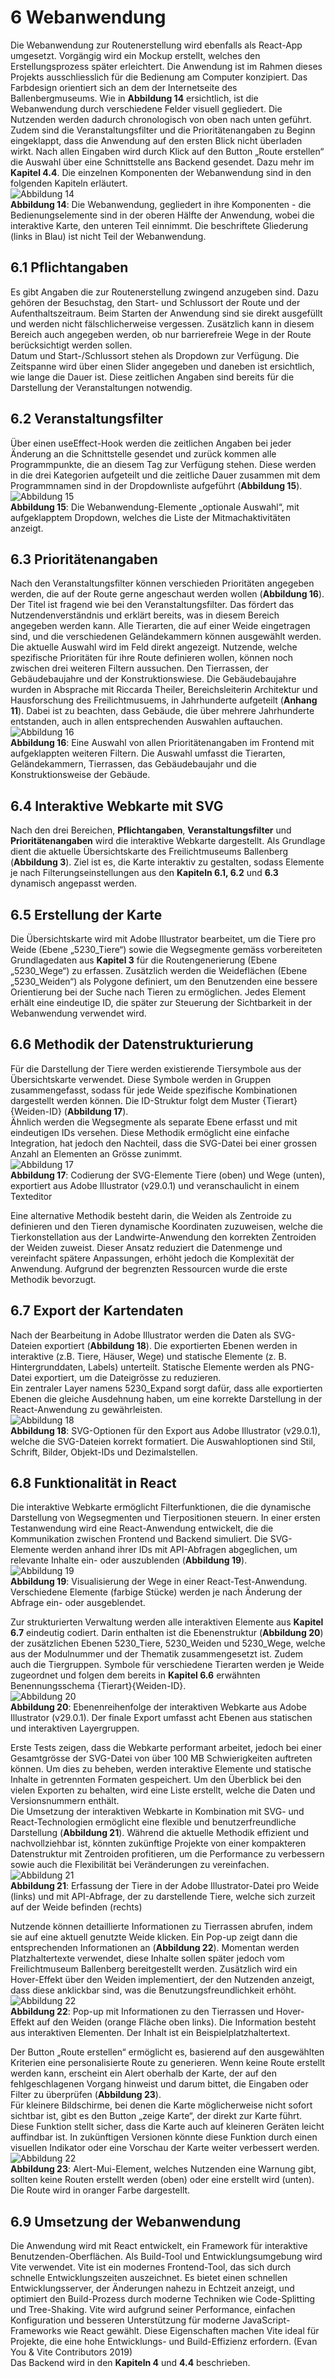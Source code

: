 # 6	Webanwendung
Die Webanwendung zur Routenerstellung wird ebenfalls als React-App umgesetzt. Vorgängig wird ein Mockup erstellt, welches den Erstellungsprozess später erleichtert. Die Anwendung ist im Rahmen dieses Projekts ausschliesslich für die Bedienung am Computer konzipiert. Das Farbdesign orientiert sich an dem der Internetseite des Ballenbergmuseums. Wie in **Abbildung 14** ersichtlich, ist die Webanwendung durch verschiedene Felder visuell gegliedert. Die Nutzenden werden dadurch chronologisch von oben nach unten geführt. Zudem sind die Veranstaltungsfilter und die Prioritätenangaben zu Beginn eingeklappt, dass die Anwendung auf den ersten Blick nicht überladen wirkt. Nach allen Eingaben wird durch Klick auf den Button „Route erstellen“ die Auswahl über eine Schnittstelle ans Backend gesendet. Dazu mehr im **Kapitel 4.4**. Die einzelnen Komponenten der Webanwendung sind in den folgenden Kapiteln erläutert.  
![Abbildung 14](/documentary/Abbildung_14.png)  
**Abbildung 14**: Die Webanwendung, gegliedert in ihre Komponenten - die Bedienungselemente sind in der oberen Hälfte der Anwendung, wobei die interaktive Karte, den unteren Teil einnimmt. Die beschriftete Gliederung (links in Blau) ist nicht Teil der Webanwendung.

## 6.1	Pflichtangaben
Es gibt Angaben die zur Routenerstellung zwingend anzugeben sind. Dazu gehören der Besuchstag, den Start- und Schlussort der Route und der Aufenthaltszeitraum. Beim Starten der Anwendung sind sie direkt ausgefüllt und werden nicht fälschlicherweise vergessen. Zusätzlich kann in diesem Bereich auch angegeben werden, ob nur barrierefreie Wege in der Route berücksichtigt werden sollen.  
Datum und Start-/Schlussort stehen als Dropdown zur Verfügung. Die Zeitspanne wird über einen Slider angegeben und daneben ist ersichtlich, wie lange die Dauer ist. Diese zeitlichen Angaben sind bereits für die Darstellung der Veranstaltungen notwendig.  

## 6.2	Veranstaltungsfilter
Über einen useEffect-Hook werden die zeitlichen Angaben bei jeder Änderung an die Schnittstelle gesendet und zurück kommen alle Programmpunkte, die an diesem Tag zur Verfügung stehen. Diese werden in die drei Kategorien aufgeteilt und die zeitliche Dauer zusammen mit dem Programmnamen sind in der Dropdownliste aufgeführt (**Abbildung 15**).  
![Abbildung 15](/documentary/Abbildung_15.png)  
**Abbildung 15**: Die Webanwendung-Elemente „optionale Auswahl“, mit aufgeklapptem Dropdown, welches die Liste der Mitmachaktivitäten anzeigt.

## 6.3	Prioritätenangaben
Nach den Veranstaltungsfilter können verschieden Prioritäten angegeben werden, die auf der Route gerne angeschaut werden wollen (**Abbildung 16**). Der Titel ist fragend wie bei den Veranstaltungsfilter. Das fördert das Nutzendenverständnis und erklärt bereits, was in diesem Bereich angegeben werden kann. Alle Tierarten, die auf einer Weide eingetragen sind, und die verschiedenen Geländekammern können ausgewählt werden. Die aktuelle Auswahl wird im Feld direkt angezeigt. Nutzende, welche spezifische Prioritäten für ihre Route definieren wollen, können noch zwischen drei weiteren Filtern aussuchen. Den Tierrassen, der Gebäudebaujahre und der Konstruktionswiese. Die Gebäudebaujahre wurden in Absprache mit Riccarda Theiler, Bereichsleiterin Architektur und Hausforschung des Freilichtmusuems, in Jahrhunderte aufgeteilt (**Anhang 11**). Dabei ist zu beachten, dass Gebäude, die über mehrere Jahrhunderte entstanden, auch in allen entsprechenden Auswahlen auftauchen.  
![Abbildung 16](/documentary/Abbildung_16.png)  
**Abbildung 16**: Eine Auswahl von allen Prioritätenangaben im Frontend mit aufgeklappten weiteren Filtern. Die Auswahl umfasst die Tierarten, Geländekammern, Tierrassen, das Gebäudebaujahr und die Konstruktionsweise der Gebäude.  

## 6.4	Interaktive Webkarte mit SVG
Nach den drei Bereichen, **Pflichtangaben**, **Veranstaltungsfilter** und **Prioritätenangaben** wird die interaktive Webkarte dargestellt. Als Grundlage dient die aktuelle Übersichtskarte des Freilichtmuseums Ballenberg (**Abbildung 3**). Ziel ist es, die Karte interaktiv zu gestalten, sodass Elemente je nach Filterungseinstellungen aus den **Kapiteln 6.1, 6.2** und **6.3** dynamisch angepasst werden.  

## 6.5	Erstellung der Karte
Die Übersichtskarte wird mit Adobe Illustrator bearbeitet, um die Tiere pro Weide (Ebene „5230_Tiere“) sowie die Wegsegmente gemäss vorbereiteten Grundlagedaten aus **Kapitel 3** für die Routengenerierung (Ebene „5230_Wege“) zu erfassen. Zusätzlich werden die Weideflächen (Ebene „5230_Weiden“) als Polygone definiert, um den Benutzenden eine bessere Orientierung bei der Suche nach Tieren zu ermöglichen. Jedes Element erhält eine eindeutige ID, die später zur Steuerung der Sichtbarkeit in der Webanwendung verwendet wird.

## 6.6	Methodik der Datenstrukturierung
Für die Darstellung der Tiere werden existierende Tiersymbole aus der Übersichtskarte verwendet. Diese Symbole werden in Gruppen zusammengefasst, sodass für jede Weide spezifische Kombinationen dargestellt werden können. Die ID-Struktur folgt dem Muster \{Tierart\}\{Weiden-ID\} (**Abbildung 17**).  
Ähnlich werden die Wegsegmente als separate Ebene erfasst und mit eindeutigen IDs versehen. Diese Methodik ermöglicht eine einfache Integration, hat jedoch den Nachteil, dass die SVG-Datei bei einer grossen Anzahl an Elementen an Grösse zunimmt.  
![Abbildung 17](/documentary/Abbildung_17.png)  
**Abbildung 17**: Codierung der SVG-Elemente Tiere (oben) und Wege (unten), exportiert aus Adobe Illustrator (v29.0.1) und veranschaulicht in einem Texteditor  

Eine alternative Methodik besteht darin, die Weiden als Zentroide zu definieren und den Tieren dynamische Koordinaten zuzuweisen, welche die Tierkonstellation aus der Landwirte-Anwendung den korrekten Zentroiden der Weiden zuweist. Dieser Ansatz reduziert die Datenmenge und vereinfacht spätere Anpassungen, erhöht jedoch die Komplexität der Anwendung. Aufgrund der begrenzten Ressourcen wurde die erste Methodik bevorzugt.  

## 6.7	Export der Kartendaten
Nach der Bearbeitung in Adobe Illustrator werden die Daten als SVG-Dateien exportiert (**Abbildung 18**). Die exportierten Ebenen werden in interaktive (z.B. Tiere, Häuser, Wege) und statische Elemente (z. B. Hintergrunddaten, Labels) unterteilt. Statische Elemente werden als PNG-Datei exportiert, um die Dateigrösse zu reduzieren.  
Ein zentraler Layer namens 5230_Expand sorgt dafür, dass alle exportierten Ebenen die gleiche Ausdehnung haben, um eine korrekte Darstellung in der React-Anwendung zu gewährleisten.  
![Abbildung 18](/documentary/Abbildung_18.png)  
**Abbildung 18**: SVG-Optionen für den Export aus Adobe Illustrator (v29.0.1), welche die SVG-Dateien korrekt formatiert. Die Auswahloptionen sind Stil, Schrift, Bilder, Objekt-IDs und Dezimalstellen.

## 6.8	Funktionalität in React
Die interaktive Webkarte ermöglicht Filterfunktionen, die die dynamische Darstellung von Wegsegmenten und Tierpositionen steuern. In einer ersten Testanwendung wird eine React-Anwendung entwickelt, die die Kommunikation zwischen Frontend und Backend simuliert. Die SVG-Elemente werden anhand ihrer IDs mit API-Abfragen abgeglichen, um relevante Inhalte ein- oder auszublenden (**Abbildung 19**).  
![Abbildung 19](/documentary/Abbildung_19.png)  
**Abbildung 19**: Visualisierung der Wege in einer React-Test-Anwendung. Verschiedene Elemente (farbige Stücke) werden je nach Änderung der Abfrage ein- oder ausgeblendet.  

Zur strukturierten Verwaltung werden alle interaktiven Elemente aus **Kapitel 6.7** eindeutig codiert. Darin enthalten ist die Ebenenstruktur (**Abbildung 20**) der zusätzlichen Ebenen 5230_Tiere, 5230_Weiden und 5230_Wege, welche aus der Modulnummer und der Thematik zusammengesetzt ist. Zudem auch die Tiergruppen. Symbole für verschiedene Tierarten werden je Weide zugeordnet und folgen dem bereits in **Kapitel 6.6** erwähnten Benennungsschema \{Tierart\}\{Weiden-ID\}.  
![Abbildung 20](/documentary/Abbildung_20.png)  
**Abbildung 20**: Ebenenreihenfolge der interaktiven Webkarte aus Adobe Illustrator (v29.0.1). Der finale Export umfasst acht Ebenen aus statischen und interaktiven Layergruppen.  

Erste Tests zeigen, dass die Webkarte performant arbeitet, jedoch bei einer Gesamtgrösse der SVG-Datei von über 100 MB Schwierigkeiten auftreten können. Um dies zu beheben, werden interaktive Elemente und statische Inhalte in getrennten Formaten gespeichert. Um den Überblick bei den vielen Exporten zu behalten, wird eine Liste erstellt, welche die Daten und Versionsnummern enthält.  
Die Umsetzung der interaktiven Webkarte in Kombination mit SVG- und React-Technologien ermöglicht eine flexible und benutzerfreundliche Darstellung (**Abbildung 21**). Während die aktuelle Methodik effizient und nachvollziehbar ist, könnten zukünftige Projekte von einer kompakteren Datenstruktur mit Zentroiden profitieren, um die Performance zu verbessern sowie auch die Flexibilität bei Veränderungen zu vereinfachen.  
![Abbildung 21](/documentary/Abbildung_21.png)  
**Abbildung 21**: Erfassung der Tiere in der Adobe Illustrator-Datei pro Weide (links) und mit API-Abfrage, der zu darstellende Tiere, welche sich zurzeit auf der Weide befinden (rechts)  

Nutzende können detaillierte Informationen zu Tierrassen abrufen, indem sie auf eine aktuell genutzte Weide klicken. Ein Pop-up zeigt dann die entsprechenden Informationen an (**Abbildung 22**). Momentan werden Platzhaltertexte verwendet, diese Inhalte sollen später jedoch vom Freilichtmuseum Ballenberg bereitgestellt werden. Zusätzlich wird ein Hover-Effekt über den Weiden implementiert, der den Nutzenden anzeigt, dass diese anklickbar sind, was die Benutzungsfreundlichkeit erhöht.  
![Abbildung 22](/documentary/Abbildung_22.png)  
**Abbildung 22**: Pop-up mit Informationen zu den Tierrassen und Hover-Effekt auf den Weiden (orange Fläche oben links). Die Information besteht aus interaktiven Elementen. Der Inhalt ist ein Beispielplatzhaltertext.  

Der Button „Route erstellen“ ermöglicht es, basierend auf den ausgewählten Kriterien eine personalisierte Route zu generieren. Wenn keine Route erstellt werden kann, erscheint ein Alert oberhalb der Karte, der auf den fehlgeschlagenen Vorgang hinweist und darum bittet, die Eingaben oder Filter zu überprüfen (**Abbildung 23**).  
Für kleinere Bildschirme, bei denen die Karte möglicherweise nicht sofort sichtbar ist, gibt es den Button „zeige Karte“, der direkt zur Karte führt. Diese Funktion stellt sicher, dass die Karte auch auf kleineren Geräten leicht auffindbar ist. In zukünftigen Versionen könnte diese Funktion durch einen visuellen Indikator oder eine Vorschau der Karte weiter verbessert werden.  
![Abbildung 22](/documentary/Abbildung_22.png)  
**Abbildung 23**: Alert-Mui-Element, welches Nutzenden eine Warnung gibt, sollten keine Routen erstellt werden (oben) oder eine erstellt wird (unten). Die Route wird in oranger Farbe dargestellt.  

## 6.9	Umsetzung der Webanwendung
Die Anwendung wird mit React entwickelt, ein Framework für interaktive Benutzenden-Oberflächen. Als Build-Tool und Entwicklungsumgebung wird Vite verwendet. Vite ist ein modernes Frontend-Tool, das sich durch schnelle Entwicklungszeiten auszeichnet. Es bietet einen schnellen Entwicklungsserver, der Änderungen nahezu in Echtzeit anzeigt, und optimiert den Build-Prozess durch moderne Techniken wie Code-Splitting und Tree-Shaking. Vite wird aufgrund seiner Performance, einfachen Konfiguration und besseren Unterstützung für moderne JavaScript-Frameworks wie React gewählt. Diese Eigenschaften machen Vite ideal für Projekte, die eine hohe Entwicklungs- und Build-Effizienz erfordern. (Evan You & Vite Contributors 2019)  
Das Backend wird in den **Kapiteln 4** und **4.4** beschrieben.  